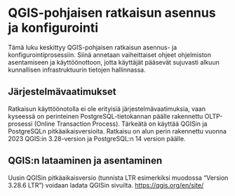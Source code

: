 # QGIS-pohjaisen ratkaisun asennus ja konfigurointi

Tämä luku keskittyy QGIS-pohjaisen ratkaisun asennus- ja konfigurointiprosessiin. Siinä annetaan vaiheittaiset ohjeet ohjelmiston asentamiseen ja käyttöönottoon, jotta käyttäjät pääsevät sujuvasti alkuun kunnallisen infrastruktuurin tietojen hallinnassa.

## Järjestelmävaatimukset

Ratkaisun käyttöönotolla ei ole erityisiä järjestelmävaatimuksia, vaan kyseessä on perinteinen PostgreSQL-tietokannan päälle rakennettu OLTP-prosessi (Online Transaction Process). Tärkeätä on käyttää QGISin ja PostgreSQLn pitkäaikaisversioita. Ratkaisu on alun perin rakennettu vuonna 2023 QGIS:in 3.28-version ja PostgreSQL:n 14 version päälle.

## QGIS:n lataaminen ja asentaminen

Uusin QGISin pitkäaikaisversio (tunnista LTR esimerkiksi muodossa "Version 3.28.6 LTR") voidaan ladata QGISin sivuilta. <https://qgis.org/en/site/>
